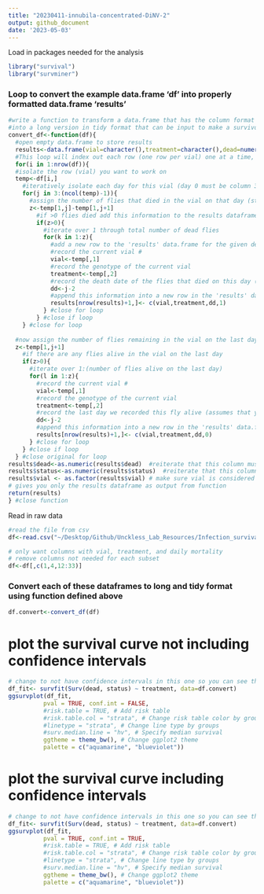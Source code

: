 ```yaml
---
title: "20230411-innubila-concentrated-DiNV-2"
output: github_document
date: '2023-05-03'
---
```



Load in packages needed for the analysis

```r
library("survival")
library("survminer")
```


### Loop to convert the example data.frame 'df' into properly formatted data.frame 'results'
```r
#write a function to transform a data.frame that has the column format 'vial | treatment | D0 | D1 | D2...', with one row for each vial
#into a long version in tidy format that can be input to make a survivorship curve
convert_df<-function(df){
  #open empty data.frame to store results
  results<-data.frame(vial=character(),treatment=character(),dead=numeric(),status=numeric())
  #This loop will index out each row (one row per vial) one at a time, transform it into long format (one row per fly), and add the information to the empty data.frame called results
  for(i in 1:nrow(df)){
  #isolate the row (vial) you want to work on
  temp<-df[i,]
    #iteratively isolate each day for this vial (day 0 must be column 3, day 1 column 4, etc.). Loop stops the column before the last day
    for(j in 3:(ncol(temp)-1)){
      #assign the number of flies that died in the vial on that day (starting with day 1) to the variable 'z'
      z<-temp[1,j]-temp[1,j+1]
        #if >0 flies died add this information to the results dataframe
        if(z>0){
          #iterate over 1 through total number of dead flies
          for(k in 1:z){
            #add a new row to the 'results' data.frame for the given dead fly, specifying vial #, treatment, day died, and
            #record the current vial #
            vial<-temp[,1]
            #record the genotype of the current vial
            treatment<-temp[,2]
            #record the death date of the flies that died on this day (assumes that your input DF starts with day 0 in column 3)
            dd<-j-2
            #append this information into a new row in the 'results' data.frame, and add a '1' in the 4th column to indicate mortality
            results[nrow(results)+1,]<- c(vial,treatment,dd,1)
          } #close for loop
        } #close if loop
    } #close for loop
  
  #now assign the number of flies remaining in the vial on the last day (value in the last column of the row) to the variable 'z'
  z<-temp[1,j+1]
    #if there are any flies alive in the vial on the last day
    if(z>0){
      #iterate over 1:(number of flies alive on the last day)
      for(l in 1:z){
        #record the current vial #
        vial<-temp[,1]
        #record the genotype of the current vial
        treatment<-temp[,2]
        #record the last day we recorded this fly alive (assumes that your input DF starts with day 0 in column 3)
        dd<-j-2
        #append this information into a new row in the 'results' data.frame, and add a '0' in the 4th column to indicate that the fly made it to the end of the experiment
        results[nrow(results)+1,]<- c(vial,treatment,dd,0)
      } #close for loop
    } #close if loop
  } #close original for loop
results$dead<-as.numeric(results$dead)  #reiterate that this column must be class numeric
results$status<-as.numeric(results$status)  #reiterate that this column must be class numeric
results$vial <- as.factor(results$vial) # make sure vial is considered a factor
# gives you only the results dataframe as output from function 
return(results) 
} #close function
```


Read in raw data
```r
#read the file from csv
df<-read.csv("~/Desktop/Github/Unckless_Lab_Resources/Infection_survival_analyses/20230411-inn-Conc-DiNV/20230411-concentrated-DiNV-infections.csv")

# only want columns with vial, treatment, and daily mortality
# remove columns not needed for each subset
df<-df[,c(1,4,12:33)]

```

### Convert each of these dataframes to long and tidy format using function defined above
```r
df.convert<-convert_df(df)
```


# plot the survival curve not including confidence intervals

```r
# change to not have confidence intervals in this one so you can see them 
df_fit<- survfit(Surv(dead, status) ~ treatment, data=df.convert)
ggsurvplot(df_fit,
          pval = TRUE, conf.int = FALSE,
          #risk.table = TRUE, # Add risk table
          #risk.table.col = "strata", # Change risk table color by groups
          #linetype = "strata", # Change line type by groups
          #surv.median.line = "hv", # Specify median survival
          ggtheme = theme_bw(), # Change ggplot2 theme
          palette = c("aquamarine", "blueviolet"))
```

# plot the survival curve including confidence intervals

```r
# change to not have confidence intervals in this one so you can see them 
df_fit<- survfit(Surv(dead, status) ~ treatment, data=df.convert)
ggsurvplot(df_fit,
          pval = TRUE, conf.int = TRUE,
          #risk.table = TRUE, # Add risk table
          #risk.table.col = "strata", # Change risk table color by groups
          #linetype = "strata", # Change line type by groups
          #surv.median.line = "hv", # Specify median survival
          ggtheme = theme_bw(), # Change ggplot2 theme
          palette = c("aquamarine", "blueviolet"))
```















